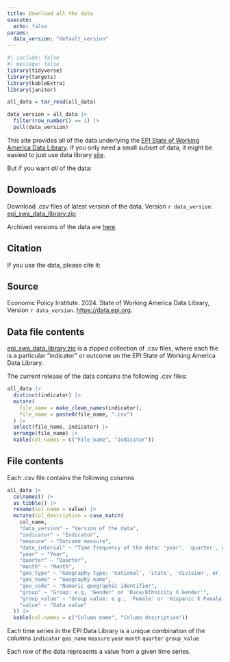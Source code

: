 ```yaml
---
title: Download all the data
execute:
  echo: false
params:
  data_version: "default_version"
---
```


```r
#| include: false
#| message: false
library(tidyverse)
library(targets)
library(kableExtra)
library(janitor)

all_data = tar_read(all_data)

data_version = all_data |> 
  filter(row_number() == 1) |> 
  pull(data_version)

```

This site provides all of the data underlying the [EPI State of Working America Data Library](https://data.epi.org). If you only need a small subset of data, it might be easiest to just use data library [site](https://data.epi.org). 

But if you want *all* of the data:

## Downloads

Download .csv files of latest version of the data, Version `r data_version`: [epi_swa_data_library.zip](https://github.com/Economic/data/releases/latest/download/epi_swa_data_library.zip)

Archived versions of the data are [here](https://github.com/Economic/data/releases/).

## Citation

If you use the data, please cite it:

::: {.callout-note}
## Source
Economic Policy Institute. 2024. State of Working America Data Library, Version `r data_version`. <https://data.epi.org>.
:::

## Data file contents

[epi_swa_data_library.zip](https://github.com/Economic/data/releases/latest/download/epi_swa_data_library.zip) is a zipped collection of .csv files, where each file is a particular "indicator" or outcome on the EPI State of Working America Data Library.

The current release of the data contains the following .csv files:

```r
all_data |>
  distinct(indicator) |>
  mutate(
    file_name = make_clean_names(indicator),
    file_name = paste0(file_name, ".csv")
  ) |>
  select(file_name, indicator) |>
  arrange(file_name) |>
  kable(col.names = c("File name", "Indicator"))
```

## File contents

Each .csv file contains the following columns

```r
all_data |>
  colnames() |>
  as_tibble() |>
  rename(col_name = value) |>
  mutate(col_description = case_match(
    col_name,
    "data_version" ~ "Version of the data",
    "indicator" ~ "Indicator",
    "measure" ~ "Outcome measure",
    "date_interval" ~ "Time frequency of the data: 'year', 'quarter', or 'month'",
    "year" ~ "Year",
    "quarter" ~ "Quarter",
    "month" ~ "Month",
    "geo_type" ~ "Geography type: 'national', 'state', 'division', or 'region'",
    "geo_name" ~ "Geography name",
    "geo_code" ~ "Numeric geographic identifier",
    "group" ~ "Group: e.g, 'Gender' or 'Race/Ethnicity X Gender'",
    "group_value" ~ "Group value: e.g., 'Female' or 'Hispanic X Female'",
    "value" ~ "Data value"
  )) |>
  kable(col.names = c("Column name", "Column description"))
```

Each time series in the EPI Data Library is a unique combination of the columns `indicator` `geo_name` `measure` `year` `month` `quarter` `group_value`

Each row of the data represents a value from a given time series.

